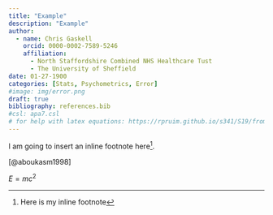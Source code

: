 ```yaml
---
title: "Example"
description: "Example"
author:
  - name: Chris Gaskell
    orcid: 0000-0002-7589-5246
    affiliation:
      - North Staffordshire Combined NHS Healthcare Tust
      - The University of Sheffield
date: 01-27-1900
categories: [Stats, Psychometrics, Error]
#image: img/error.png
draft: true
bibliography: references.bib
#csl: apa7.csl
# for help with latex equations: https://rpruim.github.io/s341/S19/from-class/MathinRmd.html#:~:text=Math%20inside%20RMarkdown,10n%3D1n2.
---
```


I am going to insert an inline footnote here[^1].

[^1]: Here is my inline footnote

[@aboukasm1998]

$E = mc^{2}$
